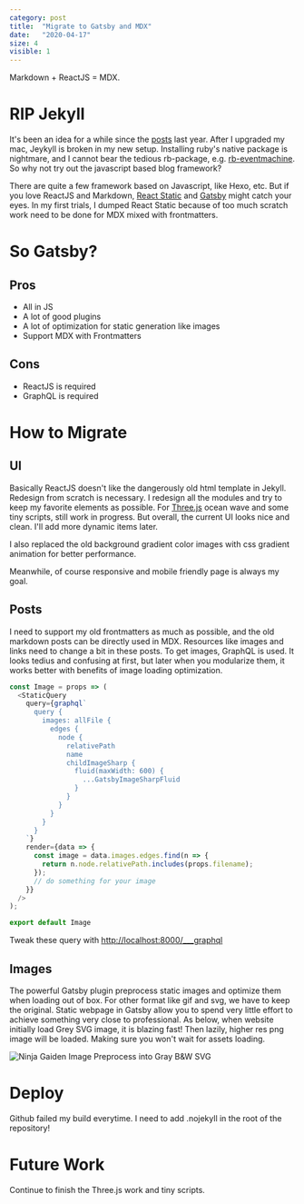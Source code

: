 ```yaml
---
category: post
title:  "Migrate to Gatsby and MDX"
date:   "2020-04-17"
size: 4
visible: 1
---
```


Markdown + ReactJS = MDX.


# RIP Jekyll

It's been an idea for a while since the [posts](/2019-05-12-reactjs-webpack-jekyll) last year. After I upgraded my mac, Jeykyll is broken in my new setup. Installing ruby's native package is nightmare, and I cannot bear the tedious rb-package, e.g. [rb-eventmachine](https://anaconda.org/conda-forge/rb-eventmachine). So why not try out the javascript based blog framework?

There are quite a few framework based on Javascript, like Hexo, etc. But if you love ReactJS and Markdown, [React Static](https://github.com/react-static/react-static/tree/master/) and [Gatsby](https://www.gatsbyjs.org/) might catch your eyes. In my first trials, I dumped React Static because of too much scratch work need to be done for MDX mixed with frontmatters.


# So Gatsby?
## Pros
* All in JS
* A lot of good plugins
* A lot of optimization for static generation like images
* Support MDX with Frontmatters

## Cons
* ReactJS is required
* GraphQL is required

# How to Migrate
## UI
Basically ReactJS doesn't like the dangerously old html template in Jekyll. Redesign from scratch is necessary. I redesign all the modules and try to keep my favorite elements as possible. For [Three.js](https://threejs.org/) ocean wave and some tiny scripts, still work in progress. But overall, the current UI looks nice and clean. I'll add more dynamic items later.

I also replaced the old background gradient color images with css gradient animation for better performance.

Meanwhile, of course responsive and mobile friendly page is always my goal.

## Posts
I need to support my old frontmatters as much as possible, and the old markdown posts can be directly used in MDX. Resources like images and links need to change a bit in these posts. To get images, GraphQL is used. It looks tedius and confusing at first, but later when you modularize them, it works better with benefits of image loading optimization.
```js
const Image = props => (
  <StaticQuery
    query={graphql`
      query {
        images: allFile {
          edges {
            node {
              relativePath
              name
              childImageSharp {
                fluid(maxWidth: 600) {
                  ...GatsbyImageSharpFluid
                }
              }
            }
          }
        }
      }
    `}
    render={data => {
      const image = data.images.edges.find(n => {
        return n.node.relativePath.includes(props.filename);
      });
      // do something for your image
    }}
  />
);

export default Image
```
Tweak these query with [http://localhost:8000/___graphql](http://localhost:8000/___graphql)
## Images
The powerful Gatsby plugin preprocess static images and optimize them when loading out of box. For other format like gif and svg, we have to keep the original. Static webpage in Gatsby allow you to spend very little effort to achieve something very close to professional. As below, when website initially load Grey SVG image, it is blazing fast! Then lazily, higher res png image will be loaded. Making sure you won't wait for assets loading.

![Ninja Gaiden Image Preprocess into Gray B&W SVG](../images/blog/2020/ninja-fluid-svg.png)

# Deploy
Github failed my build everytime. I need to add .nojekyll in the root of the repository!


# Future Work
Continue to finish the Three.js work and tiny scripts.

